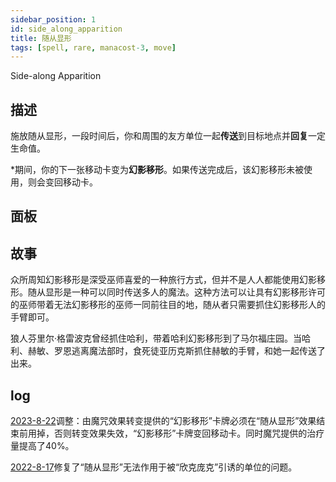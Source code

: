 ```yaml
---
sidebar_position: 1
id: side_along_apparition
title: 随从显形
tags: [spell, rare, manacost-3, move]
---
```


Side-along Apparition 

<!--truncate-->



<CardBasics cardKey={id}/>


## 描述

施放随从显形，一段时间后，你和周围的友方单位一起**传送**到目标地点并**回复**一定生命值。

*期间，你的下一张移动卡变为**幻影移形**。如果传送完成后，该幻影移形未被使用，则会变回移动卡。

## 面板


<LevelComponent/>


<CardDynamicTable cardKey={id}/>


<CardComplexTable cardKey={id}/>

## 故事

众所周知幻影移形是深受巫师喜爱的一种旅行方式，但并不是人人都能使用幻影移形。随从显形是一种可以同时传送多人的魔法。这种方法可以让具有幻影移形许可的巫师带着无法幻影移形的巫师一同前往目的地，随从者只需要抓住幻影移形人的手臂即可。

狼人芬里尔·格雷波克曾经抓住哈利，带着哈利幻影移形到了马尔福庄园。当哈利、赫敏、罗恩逃离魔法部时，食死徒亚历克斯抓住赫敏的手臂，和她一起传送了出来。


## log

[2023-8-22](/blog/230822-update-annc#adjustment)调整：由魔咒效果转变提供的“幻影移形”卡牌必须在“随从显形”效果结束前用掉，否则转变效果失效，“幻影移形”卡牌变回移动卡。同时魔咒提供的治疗量提高了40%。

[2022-8-17](/blog/220817-update-annc#fix)修复了“随从显形”无法作用于被“欣克庞克”引诱的单位的问题。

